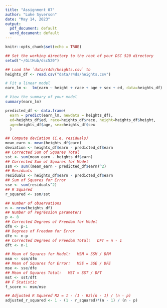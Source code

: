 ```yaml
---
title: "Assignment 07"
author: "Luke Syverson"
date: "May 14, 2023"
output:
  pdf_document: default
  word_document: default
---
```


```r
knitr::opts_chunk$set(echo = TRUE)
```
```r
## Set the working directory to the root of your DSC 520 directory
setwd("~/GitHub/dsc520")

## Load the `data/r4ds/heights.csv` to
heights_df <- read.csv("data/r4ds/heights.csv")

# Fit a linear model
earn_lm <-  lm(earn ~ height + race + age + sex + ed, data=heights_df)

# View the summary of your model
summary(earn_lm)

predicted_df <- data.frame(
  earn = predict(earn_lm, newdata = heights_df),
  ed=heights_df$ed, race=heights_df$race, height=heights_df$height,
  age=heights_df$age, sex=heights_df$sex
  )

## Compute deviation (i.e. residuals)
mean_earn <- mean(heights_df$earn)
deviation <- heights_df$earn - predicted_df$earn
## Corrected Sum of Squares Total
sst <- sum(mean_earn - heights_df$earn)
## Corrected Sum of Squares for Model
ssm <- sum((mean_earn - predicted_df$earn)^2)
## Residuals
residuals <- heights_df$earn - predicted_df$earn
## Sum of Squares for Error
sse <- sum(residuals^2)
## R Squared
r_squared <- ssm/sst

## Number of observations
n <- nrow(heights_df)
## Number of regression parameters
p <- 8
## Corrected Degrees of Freedom for Model
dfm <- p-1
## Degrees of Freedom for Error
dfe <- n-p
## Corrected Degrees of Freedom Total:   DFT = n - 1
dft <- n-1

## Mean of Squares for Model:   MSM = SSM / DFM
msm <- ssm/dfm
## Mean of Squares for Error:   MSE = SSE / DFE
mse <- sse/dfe
## Mean of Squares Total:   MST = SST / DFT
mst <- sst/dft
## F Statistic
f_score <- msm/mse

## Adjusted R Squared R2 = 1 - (1 - R2)(n - 1) / (n - p)
adjusted_r_squared <- 1 - (1 - r_squared)*(n - 1) / (n - p)
```